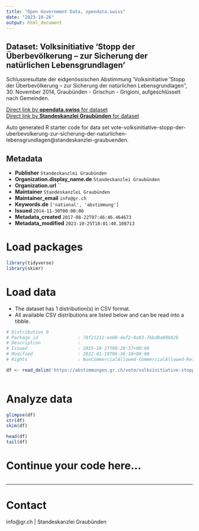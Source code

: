 ```yaml
---
title: "Open Government Data, opendata.swiss"
date: "2023-10-26"
output: html_document
---
```


## Dataset: Volksinitiative 'Stopp der Überbevölkerung – zur Sicherung der natürlichen Lebensgrundlagen'

Schlussresultate der eidgenössischen Abstimmung 'Volksinitiative 'Stopp der Überbevölkerung – zur Sicherung der natürlichen Lebensgrundlagen'', 30. November 2014, Graubünden - Grischun - Grigioni, aufgeschlüsselt nach Gemeinden.

[Direct link by **opendata.swiss** for dataset](https://opendata.swiss/de/dataset/volksinitiative-stopp-der-uberbevolkerung-zur-sicherung-der-naturlichen-lebensgrundlagen)<br>
[Direct link by **Standeskanzlei Graubünden** for dataset](https://abstimmungen.gr.ch/vote/volksinitiative-stopp-der-uberbevolkerung-zur-sicherung-der-naturlichen-lebensgrundlagen/data)

Auto generated R starter code for data set vote-volksinitiative-stopp-der-uberbevolkerung-zur-sicherung-der-naturlichen-lebensgrundlagen@standeskanzlei-graubuenden.

## Metadata

- **Publisher** `Standeskanzlei Graubünden`
- **Organization.display_name.de** `Standeskanzlei Graubünden`
- **Organization.url** ``
- **Maintainer** `Standeskanzlei Graubünden`
- **Maintainer_email** `info@gr.ch`
- **Keywords.de** `['national', 'abstimmung']`
- **Issued** `2014-11-30T00:00:00`
- **Metadata_created** `2017-08-22T07:46:46.464673`
- **Metadata_modified** `2023-10-25T18:01:40.108713`


# Load packages

```r

library(tidyverse)
library(skimr)

```

# Load data

-   The dataset has 1 distribution(s) in CSV format.
-   All available CSV distributions are listed below and can be read into a tibble.

```r

# Distribution 0
# Package_id               : 78f21212-ee00-4ef2-8a93-7bbd8a09b82b
# Description              : 
# Issued                   : 2015-10-27T09:28:37+00:00
# Modified                 : 2022-01-19T06:36:18+00:00
# Rights                   : NonCommercialAllowed-CommercialAllowed-ReferenceRequired

df <- read_delim('https://abstimmungen.gr.ch/vote/volksinitiative-stopp-der-uberbevolkerung-zur-sicherung-der-naturlichen-lebensgrundlagen/data-csv')



```

# Analyze data

```r

glimpse(df)
str(df)
skim(df)

head(df)
tail(df)

```

# Continue your code here...

```r

```

------------------------------------------------------------------------

# Contact

info@gr.ch | Standeskanzlei Graubünden
